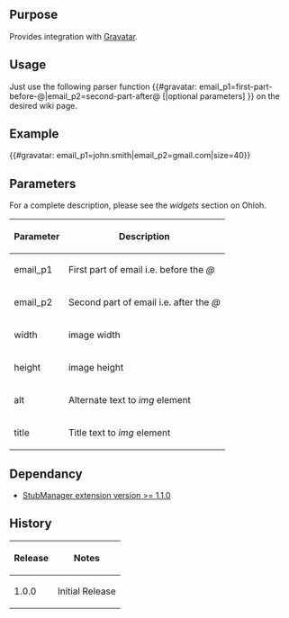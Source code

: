 {{Extension
|name        = Gravatar
|status      = beta
|author      = [[user:jldupont|Jean-Lou Dupont]]
|image       =
|version     = 1.0.0
|update      =
|mediawiki   = 1.11 (should work on other versions)
|download    = [http://mediawiki.googlecode.com/svn/trunk/extensions/Gravatar/ SVN]
|readme      =
|changelog   = See SVN ($Id$)
|description = 
|parameters  =
|rights      =
|example     =
}}
== Purpose ==
Provides integration with [http://site.gravatar.com/ Gravatar].

== Usage ==
Just use the following parser function <nowiki>{{#gravatar: email_p1=first-part-before-@|email_p2=second-part-after@ [|optional parameters] }}</nowiki> on the desired wiki page.

== Example ==
<nowiki>{{#gravatar: email_p1=john.smith|email_p2=gmail.com|size=40}}</nowiki>

== Parameters ==
For a complete description, please see the ''widgets'' section on Ohloh.
{|border=1 class='sortable'
! Parameter !! Description
|-
| email_p1  || First part of email i.e. before the ''@''
|-
| email_p2  || Second part of email i.e. after the ''@''
|-
| width     || image width
|-
| height    || image height
|-
| alt		|| Alternate text to ''img'' element
|-
| title		|| Title text to ''img'' element
|}

<!--{{
== Example ==
[[{{FULLPAGENAMEE}}/Tests]]
}}-->

== Dependancy ==
* [[Extension:StubManager|StubManager extension version >= 1.1.0 ]]
{{Pear|Gravatar}}

== History ==
{|border=1
! Release !! Notes
|-
| 1.0.0 || Initial Release
|}
